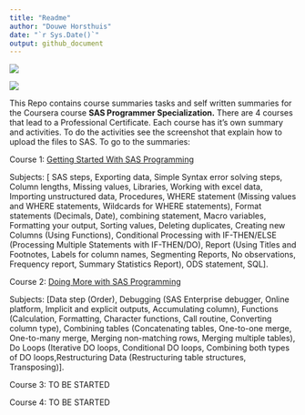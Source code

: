 ```yaml
---
title: "Readme"
author: "Douwe Horsthuis"
date: "`r Sys.Date()`"
output: github_document
---
```


![](images/image-1681266729.png)

![](images/image-37567620.png)

This Repo contains course summaries tasks and self written summaries for the Coursera course **SAS Programmer Specialization.** There are 4 courses that lead to a Professional Certificate. Each course has it's own summary and activities. To do the activities see the screenshot that explain how to upload the files to SAS. To go to the summaries:

Course 1: [Getting Started With SAS Programming](https://github.com/DouweHorsthuis/sas/blob/main/SAS-Course-part-1-out-of-4.md)

Subjects: [ SAS steps, Exporting data, Simple Syntax error solving steps, Column lengths, Missing values, Libraries, Working with excel data, Importing unstructured data, Procedures, WHERE statement (Missing values and WHERE statements, Wildcards for WHERE statements), Format statements (Decimals, Date), combining statement, Macro variables, Formatting your output, Sorting values, Deleting duplicates, Creating new Columns (Using Functions), Conditional Processing with IF-THEN/ELSE (Processing Multiple Statements with IF-THEN/DO), Report (Using Titles and Footnotes, Labels for column names, Segmenting Reports, No observations, Frequency report, Summary Statistics Report), ODS statement, SQL].

Course 2: [Doing More with SAS Programming](https://github.com/DouweHorsthuis/sas/blob/main/SAS-Course-part-2-out-of-4.md)

Subjects: [Data step (Order), Debugging (SAS Enterprise debugger, Online platform, Implicit and explicit outputs, Accumulating column), Functions (Calculation, Formatting, Character functions, Call routine, Converting column type), Combining tables (Concatenating tables, One-to-one merge, One-to-many merge, Merging non-matching rows, Merging multiple tables), Do Loops (Iterative DO loops, Conditional DO loops, Combining both types of DO loops,Restructuring Data (Restructuring table structures, Transposing)].

Course 3: TO BE STARTED

Course 4: TO BE STARTED
